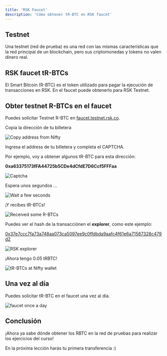 ---
title: 'RSK Faucet'
description: 'Cómo obtener tR-BTC en RSK faucet'
---

## Testnet

Una testnet (red de prueba) es una red con las mismas características que la red principal de un blockchain,
pero sus criptomonedas y tokens no valen dinero real.

## RSK faucet tR-BTCs

El Smart Bitcoin (R-BTC) es el token utilizado para pagar la ejecución de transacciones en RSK.
En el faucet puede obtenerlo para RSK Testnet.

## Obter testnet R-BTCs en el faucet

Puedes solicitar Testnet R-BTC en
[faucet.testnet.rsk.co](https://faucet.testnet.rsk.co/).

Copia la dirección de tu billetera

![Copy address from Nifty](/img/courses/dev/01/rsk-faucet/image-01.png)

Ingresa el address de tu billetera y completa el CAPTCHA.

Por ejemplo, voy a obtener algunos tR-BTC para esta dirección:

**0xa63375173fFA44725b5CDe4dCfdE7D6Ccf5FFFaa**

![Captcha](/img/courses/dev/01/rsk-faucet/image-02.png)

Espera unos segundos ...

![Wait a few seconds](/img/courses/dev/01/rsk-faucet/image-03.png)

¡Y recibes tR-BTCs!

![Received some R-BTCs](/img/courses/dev/01/rsk-faucet/image-04.png)

Puedes ver el hash de la transacciónen el **explorer**, como este ejemplo:

[0x37e7ccc7fa73a748aa073ca5097ee9c0ffdbda9aafc4f61e6a71587328c479d2](https://explorer.testnet.rsk.co/tx/0x37e7ccc7fa73a748aa073ca5097ee9c0ffdbda9aafc4f61e6a71587328c479d2)

![RSK explorer](/img/courses/dev/01/rsk-faucet/image-05.png)

¡Ahora tengo 0.05 tRBTC!

![tR-BTCs at Nifty wallet](/img/courses/dev/01/rsk-faucet/image-06.png)

## Una vez al día

Puedes solicitar tR-BTC en el faucet una vez al día.

![faucet once a day](/img/courses/dev/01/rsk-faucet/image-07.png)

## Conclusión

¡Ahora ya sabe dónde obtener los RBTC en la red de pruebas para realizar los ejercicios del curso!

En la próxima lección harás tu primera transferencia :)
